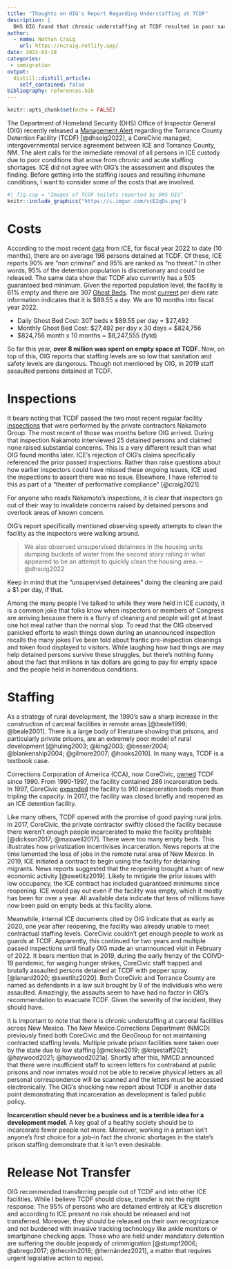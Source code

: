 ```yaml
---
title: "Thoughts on OIG's Report Regarding Understaffing at TCDF"
description: |
  DHS OIG found that chronic understaffing at TCDF resulted in poor sanitation and security. This post looks briefly at how much money was paid out to the facility in Ghost Beds during this time and how understaffing is an ongoing issue in New Mexico's carceral facilities.
author:
  - name: Nathan Craig
    url: https://ncraig.netlify.app/
date: 2022-03-18
categories:
 - immigration
output:
  distill::distill_article:
    self_contained: false
bibliography: references.bib
---
```


```r
knitr::opts_chunk$set(echo = FALSE)
```

The Department of Homeland Security (DHS) Office of Inspector General (OIG) recently released a [Management Alert](https://www.oig.dhs.gov/sites/default/files/assets/2022-03/OIG-22-31-Mar22-mgmtalert.pdf) regarding the Torrance County Detention Facility (TCDF) [@dhsoig2022], a CoreCivic managed, intergovernmental service agreement between ICE and Torrance County, NM. The alert calls for the immediate removal of all persons in ICE custody due to poor conditions that arose from chronic and acute staffing shortages. ICE did not agree with OIG's the assessment and disputes the finding. Before getting into the staffing issues and resulting inhumane conditions, I want to consider some of the costs that are involved.

```r
#| fig.cap = "Images of TCDF toilets reported by DHS OIG"
knitr::include_graphics("https://i.imgur.com/vcE2qDs.png")
```

# Costs

According to the most recent [data](https://www.ice.gov/doclib/detention/FY22_detentionStats03172022b.xlsx) from ICE, for fiscal year 2022 to date (10 months), there are on average 198 persons detained at TCDF. Of these, ICE reports 90% are "non criminal" and 95% are ranked as "no threat." In other words, 95% of the detention population is discretionary and could be released. The same data show that TCDF also currently has a 505 guaranteed bed minimum. Given the reported population level, the facility is 61% empty and there are 307 [Ghost Beds](https://ncraig.netlify.app/posts/2021-04-28-ice-detention-guaranteed-minimums/#ref-dhs2020). The most [current](https://www.dhs.gov/sites/default/files/publications/u.s._immigration_and_customs_enforcement.pdf) per diem rate information indicates that it is \$89.55 a day. We are 10 months into fiscal year 2022.

-   Daily Ghost Bed Cost: 307 beds x \$89.55 per day = \$27,492
-   Monthly Ghost Bed Cost: \$27,492 per day x 30 days = \$824,756
-   \$824,756 month x 10 months = \$8,247,555 (fytd)

So far this year, **over 8 million was spent on empty space at TCDF**. Now, on top of this, OIG reports that staffing levels are so low that sanitation and safety levels are dangerous. Though not mentioned by OIG, in 2019 staff assaulted persons detained at TCDF.

# Inspections

It bears noting that TCDF passed the two most recent regular facility [inspections](https://www.ice.gov/detain/facility-inspections) that were performed by the private contractors Nakamoto Group. The most recent of those was months before OIG arrived. During that inspection Nakamoto interviewed 25 detained persons and claimed none raised substantial concerns. This is a very different result than what OIG found months later. ICE's rejection of OIG's claims specifically referenced the prior passed inspections. Rather than raise questions about how earlier inspectors could have missed these ongoing issues, ICE used the inspections to assert there was no issue. Elsewhere, I have referred to this as part of a "theater of performative compliance" [@craig2021].

<aside>

For anyone who reads Nakamoto's inspections, it is clear that inspectors go out of their way to invalidate concerns raised by detained persons and overlook areas of known concern.

</aside>

OIG's report specifically mentioned observing speedy attempts to clean the facility as the inspectors were walking around.

> We also observed unsupervised detainees in the housing units dumping buckets of water from the second story railing in what appeared to be an attempt to quickly clean the housing area. --@dhsoig2022

Keep in mind that the "unsupervised detainees" doing the cleaning are paid a \$1 per day, if that.

Among the many people I've talked to while they were held in ICE custody, it is a common joke that folks know when inspectors or members of Congress are arriving because there is a flurry of cleaning and people will get at least one hot meal rather than the normal slop. To read that the OIG observed panicked efforts to wash things down during an unannounced inspection recalls the many jokes I've been told about frantic pre-inspection cleanings and token food displayed to visitors. While laughing how bad things are may help detained persons survive these struggles, but there's nothing funny about the fact that millions in tax dollars are going to pay for empty space and the people held in horrendous conditions.

# Staffing

As a strategy of rural development, the 1990's saw a sharp increase in the construction of carceral facilities in remote areas [@beale1998; @beale2001]. There is a large body of literature showing that prisons, and particularly private prisons, are an extremely poor model of rural development [@huling2003; @king2003; @besser2004; @blankenship2004; @gilmore2007; @hooks2010]. In many ways, TCDF is a textbook case.

Corrections Corporation of America (CCA), now CoreCivic, [owned](http://web.archive.org/web/20140427035109/https://www.cca.com/facilities/torrance-county-detention-facility#.U1x-uufgqUk) TCDF since 1990. From 1990-1997, the facility contained 286 incarceration beds. In 1997, CoreCivic [expanded](https://web.archive.org/web/20181020085410/http://townofestancia.com/index.php?page=about-us) the facility to 910 incarceration beds more than tripling the capacity. In 2017, the facility was closed briefly and reopened as an ICE detention facility.

Like many others, TCDF opened with the promise of good paying rural jobs. In 2017, CoreCivic, the private contractor swiftly closed the facility because there weren't enough people incarcerated to make the facility profitable [@dickson2017; @maxwell2017]. There were too many empty beds. This illustrates how privatization incentivises incarceration. News reports at the time lamented the loss of jobs in the remote rural area of New Mexico. In 2019, ICE initiated a contract to begin using the facility for detaining migrants. News reports suggested that the reopening brought a hum of new economic activity [@swetlitz2019]. Likely to mitigate the prior issues with low occupancy, the ICE contract has included guaranteed minimums since reopening. ICE would pay out even if the facility was empty, which it mostly has been for over a year. All available data indicate that tens of millions have now been paid on empty beds at this facility alone.

Meanwhile, internal ICE documents cited by OIG indicate that as early as 2020, one year after reopening, the facility was already unable to meet contractual staffing levels. CoreCivic couldn't get enough people to work as guards at TCDF. Apparently, this continued for two years and multiple passed inspections until finally OIG made an unannounced visit in February of 2022. It bears mention that in 2019, during the early frenzy of the COIVD-19 pandemic, for waging hunger strikes, CoreCivic staff trapped and brutally assaulted persons detained at TCDF with pepper spray [@lanard2020; @swetlitz2020]. Both CoreCivic and Torrance County are named as defendants in a law suit brought by 9 of the individuals who were assaulted. Amazingly, the assaults seem to have had no factor in OIG's recommendation to evacuate TCDF. Given the severity of the incident, they should have.

It is important to note that there is chronic understaffing at carceral facilities across New Mexico. The New Mexico Corrections Department (NMCD) previously fined both CoreCivic and the GeoGroup for not maintaining contracted staffing levels. Multiple private prison facilities were taken over by the state due to low staffing [@mckee2019; @krqestaff2021; @haywood2021; @haywood2021a]. Shortly after this, NMCD announced that there were insufficient staff to screen letters for contraband at public prisons and now inmates would not be able to receive physical letters as all personal correspondence will be scanned and the letters must be accessed electronically. The OIG's shocking new report about TCDF is another data point demonstrating that incarceration as development is failed public policy.

**Incarceration should never be a business and is a terrible idea for a development model**. A key goal of a healthy society should be to incarcerate fewer people not more. Moreover, working in a prison isn't anyone's first choice for a job--in fact the chronic shortages in the state's prison staffing demonstrate that it isn't even desirable.

# Release Not Transfer

OIG recommended transferring people out of TCDF and into other ICE facilities. While I believe TCDF should close, transfer is not the right response. The 95% of persons who are detained entirely at ICE's discretion and according to ICE present no risk should be released and not transferred. Moreover, they should be released on their own recognizance and not burdened with invasive tracking technology like ankle monitors or smartphone checking apps. Those who are held under mandatory detention are suffering the double jeopardy of crimmigration [@stumpf2006; @abrego2017; @thecrim2018; @hernández2021], a matter that requires urgent legislative action to repeal.
